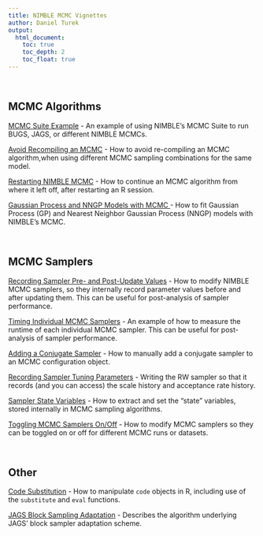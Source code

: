 ```yaml
---
title: NIMBLE MCMC Vignettes
author: Daniel Turek
output:
  html_document:
    toc: true
    toc_depth: 2
    toc_float: true
---
```


<!---
danielturek.github.io/public/nimble_vignettes.html
<a href="URL_GOES_HERE" target="_blank">HYPERLINK_TEXT_OPENS_IN_NEW_TAB</a>
-->

\   

## MCMC Algorithms

<a href="http://danielturek.github.io/public/MCMCsuite/MCMC_suite_example.html" target="_blank">MCMC Suite Example</a> - An example of using NIMBLE's MCMC Suite to run BUGS, JAGS, or different NIMBLE MCMCs.

<a href="http://danielturek.github.io/public/avoidRecompile/avoidRecompileMCMC.html" target="_blank">Avoid Recompiling an MCMC</a> - How to avoid re-compiling an MCMC algorithm,when using different MCMC sampling combinations for the same model.

<a href="http://danielturek.github.io/public/restartingMCMC/restartingMCMC.html" target="_blank">Restarting NIMBLE MCMC</a> - How to continue an MCMC algorithm from where it left off, after restarting an R session.

<a href="https://danielturek.github.io/nngp/analysis/index.html" target="_blank">Gaussian Process and NNGP Models with MCMC </a> - How to fit Gaussian Process (GP) and Nearest Neighbor Gaussian Process (NNGP) models with NIMBLE's MCMC.




\   

## MCMC Samplers

<a href="http://danielturek.github.io/public/recordingSamples/recordingSamples.html" target="_blank">Recording Sampler Pre- and Post-Update Values</a> - How to modify NIMBLE MCMC samplers, so they internally record parameter values before and after updating them.  This can be useful for post-analysis of sampler performance.

<a href="http://danielturek.github.io/public/samplerTimings/samplerTimingsExample.html" target="_blank">Timing Individual MCMC Samplers</a> - An example of how to measure the runtime of each individual MCMC sampler.  This can be useful for post-analysis of sampler performance.

<a href="http://danielturek.github.io/public/addSamplerConjugate/addSamplerConjugate.html" target="_blank">Adding a Conjugate Sampler</a> - How to manually add a conjugate sampler to an MCMC configuration object.

<a href="http://danielturek.github.io/public/RW_record/RW_record.html" target="_blank">Recording Sampler Tuning Parameters</a> - Writing the RW sampler so that it records (and you can access) the scale history and acceptance rate history.

<a href="http://danielturek.github.io/public/samplerVariables/samplerVariables.html" target="_blank">Sampler State Variables</a> - How to extract and set the "state" variables, stored internally in MCMC sampling algorithms.

<a href="http://danielturek.github.io/public/toggleSamplers/toggleSamplers.html" target="_blank">Toggling MCMC Samplers On/Off</a> - How to modify MCMC samplers so they can be toggled on or off for different MCMC runs or datasets.


\   

## Other

<a href="http://danielturek.github.io/public/codeSubstitution/demo.html" target="_blank">Code Substitution</a> - How to manipulate `code` objects in R, including use of the `substitute` and `eval` functions.

<a href="http://danielturek.github.io/public/jags_block_adaptation/jags_block_adaptation.html" target="_blank">JAGS Block Sampling Adaptation</a> - Describes the algorithm underlying JAGS' block sampler adaptation scheme.


\   

\   

\   

\   

\   

\   

